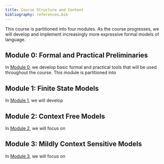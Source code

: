 ```yaml
---
title: Course Structure and Content
bibliography: references.bib
---
```


This course is partitioned into four modules. As the course progresses, we will develop and implement increasingly more expressive formal models of language.

## Module 0: Formal and Practical Preliminaries

In [Module 0](formal-and-practical-preliminaries/), we develop basic formal and practical tools that will be used throughout the course. This module is partitioned into 

## Module 1: Finite State Models

In [Module 1](finite-state-models/), we will develop

## Module 2: Context Free Models

In [Module 2](context-free-models/), we will focus on

## Module 3: Mildly Context Sensitive Models

In [Module 3](mildly-context-sensitive-models/), we will focus on 